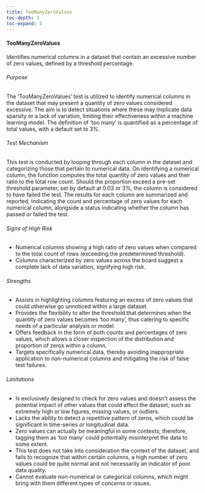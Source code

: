 ```yaml
---
title: TooManyZeroValues
toc-depth: 3
toc-expand: 3
---
```







#### TooManyZeroValues

Identifies numerical columns in a dataset that contain an excessive number of zero values, defined by a threshold
percentage.

###### Purpose

The 'TooManyZeroValues' test is utilized to identify numerical columns in the dataset that may present a quantity
of zero values considered excessive. The aim is to detect situations where these may implicate data sparsity or a
lack of variation, limiting their effectiveness within a machine learning model. The definition of 'too many' is
quantified as a percentage of total values, with a default set to 3%.

###### Test Mechanism

This test is conducted by looping through each column in the dataset and categorizing those that pertain to
numerical data. On identifying a numerical column, the function computes the total quantity of zero values and
their ratio to the total row count. Should the proportion exceed a pre-set threshold parameter, set by default at
0.03 or 3%, the column is considered to have failed the test. The results for each column are summarized and
reported, indicating the count and percentage of zero values for each numerical column, alongside a status
indicating whether the column has passed or failed the test.

###### Signs of High Risk

- Numerical columns showing a high ratio of zero values when compared to the total count of rows (exceeding the
predetermined threshold).
- Columns characterized by zero values across the board suggest a complete lack of data variation, signifying high
risk.

###### Strengths

- Assists in highlighting columns featuring an excess of zero values that could otherwise go unnoticed within a
large dataset.
- Provides the flexibility to alter the threshold that determines when the quantity of zero values becomes 'too
many', thus catering to specific needs of a particular analysis or model.
- Offers feedback in the form of both counts and percentages of zero values, which allows a closer inspection of
the distribution and proportion of zeros within a column.
- Targets specifically numerical data, thereby avoiding inappropriate application to non-numerical columns and
mitigating the risk of false test failures.

###### Limitations

- Is exclusively designed to check for zero values and doesn’t assess the potential impact of other values that
could affect the dataset, such as extremely high or low figures, missing values, or outliers.
- Lacks the ability to detect a repetitive pattern of zeros, which could be significant in time-series or
longitudinal data.
- Zero values can actually be meaningful in some contexts; therefore, tagging them as 'too many' could potentially
misinterpret the data to some extent.
- This test does not take into consideration the context of the dataset, and fails to recognize that within certain
columns, a high number of zero values could be quite normal and not necessarily an indicator of poor data quality.
- Cannot evaluate non-numerical or categorical columns, which might bring with them different types of concerns or
issues.




 